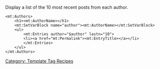 Display a list of the 10 most recent posts from each author.

<pre>
<mt:Authors>
    <h1><mt:AuthorName></h1>
    <mt:SetVarBlock name="author"><mt:AuthorName></mt:SetVarBlock>
    <ul>
        <mt:Entries author="$author" lastn="10">
        <li><a href="mt:Permalink"><mt:EntryTitle></a></li>
        </mt:Entries>
    </ul>
</mt:Authors>
</pre>
[[Category: Template Tag Recipes]]

